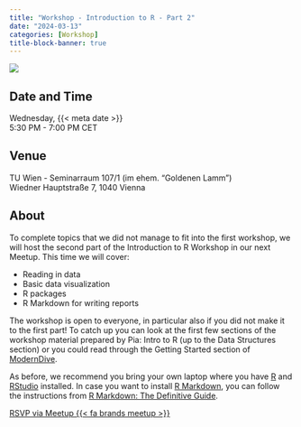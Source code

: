 ```yaml
---
title: "Workshop - Introduction to R - Part 2"
date: "2024-03-13"
categories: [Workshop]
title-block-banner: true
---
```


![](202403.png){fig-alt="Flyer for the R-Ladies Vienna March 2024 event. All information described is available in the main text below."}

## Date and Time

Wednesday, {{< meta date >}}  
5:30 PM - 7:00 PM CET

## Venue

TU Wien - Seminarraum 107/1 (im ehem. "Goldenen Lamm")  
Wiedner Hauptstraße 7, 1040 Vienna

## About

To complete topics that we did not manage to fit into the first workshop, we will host the second part of the Introduction to R Workshop in our next Meetup. This time we will cover:

-   Reading in data
-   Basic data visualization
-   R packages
-   R Markdown for writing reports

The workshop is open to everyone, in particular also if you did not make it to the first part! To catch up you can look at the first few sections of the workshop material prepared by Pia: Intro to R (up to the Data Structures section) or you could read through the Getting Started section of [ModernDive](https://moderndive.netlify.app/1-getting-started.html).

As before, we recommend you bring your own laptop where you have [R](https://cran.r-project.org/) and [RStudio](https://www.rstudio.com/products/rstudio/download/) installed. In case you want to install [R Markdown](https://rmarkdown.rstudio.com), you can follow the instructions from [R Markdown: The Definitive Guide](https://bookdown.org/yihui/rmarkdown/installation.html).

[RSVP via Meetup {{< fa brands meetup >}}](https://www.meetup.com/rladies-vienna/events/299331598){.btn .btn-outline-primary .rsvp}
